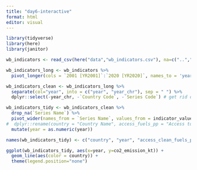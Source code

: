 ```yaml
---
title: "day6-interactive"
format: html
editor: visual
---
```


```r
library(tidyverse)
library(here)
library(janitor)
```

```r
wb_indicators <- read_csv(here("data","wb_indicators.csv"), na=c("..",""))
```

```r
wb_indicators_long <- wb_indicators %>%
  pivot_longer(cols = `2001 [YR2001]`:`2020 [YR2020]`, names_to = 'year', values_to = 'indicator_value')
```

```r
wb_indicators_clean <- wb_indicators_long %>%
  separate(col="year", into = c("year", "year_chr"), sep = " ") %>%
  dplyr::select(-year_chr, -`Country Code`, -`Series Code`) # get rid of those code for clearance
```

```r
wb_indicators_tidy <- wb_indicators_clean %>%
  drop_na(`Series Name`) %>%
  pivot_wider(names_from = `Series Name`, values_from = indicator_value) %>%
#  dplyr::rename(country = "Country Name", access_fuels_pp = "Access to clean fuels and technologies... " ) # new name = old name
  mutate(year = as.numeric(year))
```

```r
names(wb_indicators_tidy) <- c("country", "year", "access_clean_fuels_pp", "access_electricity_pp","co2_emission_kt", "fossil_fuel_cons_pt","water_stress")
```

```r
ggplot(wb_indicators_tidy, aes(x=year, y=co2_emission_kt)) +
  geom_line(aes(color = country)) +
  theme(legend.position="none") 
```
